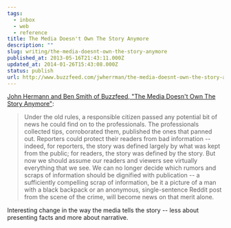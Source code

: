 ```yaml
---
tags:
  - inbox
  - web
  - reference
title: The Media Doesn't Own The Story Anymore
description: ""
slug: writing/the-media-doesnt-own-the-story-anymore
published_at: 2013-05-16T21:43:11.000Z
updated_at: 2014-01-26T15:43:08.000Z
status: publish
url: http://www.buzzfeed.com/jwherrman/the-media-doesnt-own-the-story-anymore
---
```

[John Hermann and Ben Smith of Buzzfeed, "The Media Doesn't Own The Story Anymore"](http://www.buzzfeed.com/jwherrman/the-media-doesnt-own-the-story-anymore):

> Under the old rules, a responsible citizen passed any potential bit of news he could find on to the professionals. The professionals collected tips, corroborated them, published the ones that panned out. Reporters could protect their readers from bad information -- indeed, for reporters, the story was defined largely by what was kept from the public; for readers, the story was defined by the story. But now we should assume our readers and viewers see virtually everything that we see. We can no longer decide which rumors and scraps of information should be dignified with publication -- a sufficiently compelling scrap of information, be it a picture of a man with a black backpack or an anonymous, single-sentence Reddit post from the scene of the crime, will become news on that merit alone.

Interesting change in the way the media tells the story -- less about presenting facts and more about narrative.

